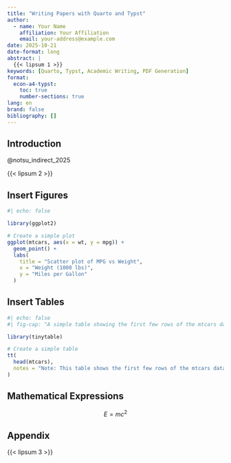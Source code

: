 ```yaml
---
title: "Writing Papers with Quarto and Typst"
author: 
  - name: Your Name
    affiliation: Your Affiliation
    email: your-address@example.com
date: 2025-10-21
date-format: long
abstract: |
  {{< lipsum 1 >}}
keywords: [Quarto, Typst, Academic Writing, PDF Generation]
format:
  econ-a4-typst:
    toc: true
    number-sections: true
lang: en
brand: false
bibliography: []
---
```


## Introduction

@notsu_indirect_2025

{{< lipsum 2 >}}

## Insert Figures

```r
#| echo: false

library(ggplot2)

# Create a simple plot
ggplot(mtcars, aes(x = wt, y = mpg)) +
  geom_point() +
  labs(
    title = "Scatter plot of MPG vs Weight",
    x = "Weight (1000 lbs)",
    y = "Miles per Gallon"
  )
```

## Insert Tables

```r
#| echo: false
#| fig-cap: "A simple table showing the first few rows of the mtcars dataset."

library(tinytable)

# Create a simple table
tt(
  head(mtcars),
  notes = "Note: This table shows the first few rows of the mtcars dataset."
)
```

## Mathematical Expressions

$$
E=mc^2
$$

```{=typst}
#bibliography("../../../../references.bib")
```

## Appendix {.unnumbered}

{{< lipsum 3 >}}